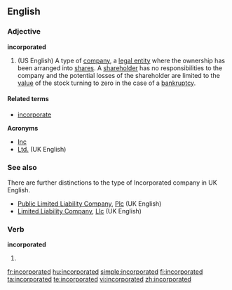 ==English==

===Adjective===
'''incorporated'''

# (US English) A type of [[company]], a [[legal entity]] where the ownership has been arranged into [[share]]s. A [[shareholder]] has no responsibilities to the company and the potential losses of the shareholder are limited to the [[value]] of the stock turning to zero in the case of a [[bankruptcy]].

====Related terms====
* [[incorporate]]

'''Acronyms'''
* [[Inc]]
* [[Ltd.]] (UK English)

===See also===

There are further distinctions to the type of Incorporated company in UK English.
* [[Public Limited Liability Company]], [[Plc]] (UK English)
* [[Limited Liability Company]], [[Llc]] (UK English)

===Verb===
'''incorporated'''

# {{past of|[[incorporate]]}}

[[fr:incorporated]]
[[hu:incorporated]]
[[simple:incorporated]]
[[fi:incorporated]]
[[ta:incorporated]]
[[te:incorporated]]
[[vi:incorporated]]
[[zh:incorporated]]